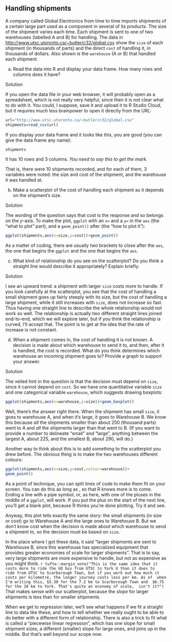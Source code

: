 ##  Handling shipments


 A company called Global Electronics from
time to time imports shipments of a certain large part used as a
component in several of its products. The size of the shipment varies
each time. Each shipment is sent to one of two warehouses (labelled A
and B) for handling. The data in
[http://www.utsc.utoronto.ca/~butler/c32/global.csv](http://www.utsc.utoronto.ca/~butler/c32/global.csv) show the
`size` of each shipment (in thousands of parts) and the direct
`cost` of handling it, in thousands of dollars. Also shown is
the `warehouse` (A or B) that handled each shipment.



(a) Read the data into R and display your data frame. How many
rows and columns does it have?


Solution


If you open the data file in your web browser, it will probably
open as a spreadsheet, which is not really very helpful, since
then it is not clear what to do with it. You could, I suppose,
save it and upload it to R Studio Cloud, but it requires much less
brainpower to open it directly from the URL:
```r
url="http://www.utsc.utoronto.ca/~butler/c32/global.csv"
shipments=read_csv(url)
```     

If you display your data frame and it looks like this, you are good
(you can give the data frame any name):

```r
shipments
``` 

It has 10 rows and 3 columns. *You need to say this to get the mark.*

That is, there were 10 shipments recorded, and for each of them, 3
variables were noted: the size and cost of the shipment, and the
warehouse it was handled at.
    


(b) Make a scatterplot of the cost of handling each shipment as it
depends on the shipment's size.


Solution


The wording of the question says that cost is the response and so
belongs on the $y$-axis. To make the plot, `ggplot` with an
`x=` and a `y=` in the `aes` (the "what to  plot" 
part), and a `geom_point()` after (the "how to plot it"):
```r
ggplot(shipments,aes(x=size,y=cost))+geom_point()
```     

As a matter of coding, there are usually *two* brackets to close
after the `aes`, the one that begins the `ggplot` and
the one that begins the `aes`. 
    


(c) What kind of relationship do you see on the scatterplot? Do
you think a straight line would describe it appropriately? Explain briefly.


Solution


I see an upward trend: a shipment with larger `size` costs
more to handle. 
If you look carefully at the scatterplot, you see that the cost of
handling a small shipment goes up fairly steeply with its size,
but the cost of handling a large shipment, while it still
increases with `size`, does not increase so fast. Thus
having one straight line to describe the whole relationship would
not work so well. 
The relationship is actually two different
straight lines joined end-to-end, which we will explore later, but
if you think the relationship is curved, I'll accept that. The
point is to get at the idea that the rate of increase is not
constant.
    


(d) When a shipment comes in, the cost of handling it is not
known. A decision is made about which warehouse to send it to, and
then, after it is handled, the cost is recorded. What do you think
determines which warehouse an incoming shipment goes to? Provide a
graph to support your answer.


Solution


The veiled hint in the question is that the decision must depend
on `size`, since it cannot depend on `cost`. So we
have one quantitative variable `size` and one categorical
variable `warehouse`, which suggests drawing boxplots:
```r
ggplot(shipments,aes(x=warehouse,y=size))+geom_boxplot()
```     

Well, there's the answer right there. When the shipment has small
`size`, it goes to warehouse A, and when it's large, it goes to
Warehouse B. We know this because *all* the shipments smaller
than about 250 (thousand parts) went to A and *all* the shipments
larger than that went to B. (If you want to provide a number to
delineate "small" and "large", anything between the largest A,
about 225, and the smallest B, about 290, will do.)

Another way to think about this is to add something to the scatterplot
you drew before. The obvious thing is to make the two warehouses
different colours:

```r
ggplot(shipments,aes(x=size,y=cost,colour=warehouse))+
geom_point()
```     

As a point of technique, you can split lines of code to make them fit
on your screen. You can do this as long as \emph{the code that ends
the line must be incomplete}, so that R knows more is to
come. Ending a line with a pipe symbol, or, as here, with one of the
pluses in the middle of a `ggplot`, will work. If you put the
plus on the start of the next line, you'll get a blank plot, because R
thinks you're done plotting. Try it and see.

Anyway, this plot tells exactly the same story: the small shipments
(in size or cost) go to Warehouse A and the large ones to Warehouse
B. But we don't know cost when the decision is made about which
warehouse to send a shipment to, so the decision must be based on
`size`. 

In the place where I got these data, it said "larger shipments are sent to Warehouse B, since this warehouse has specialized equipment that provides greater economies of scale for larger shipments". 
That
is to say, very large shipments are more expensive to handle, but not
as expensive as you might think.
`r tufte::margin_note("This is the same idea that it  costs more to ride the GO bus from UTSC to York U than it does to  ride from UTSC to Scarborough Town, but if you work out how much it  costs per kilometre, the longer journey costs less per km. As of  when I'm writing this, $5.30 for the 7.2 km to Scarborough Town and  $6.75 for the 38 km to York. That's quite an economy of scale,  isn't it?")` 
That makes sense with our scatterplot, because the
*slope* for larger shipments is less than for smaller shipments.

When we get to regression later, we'll see what happens if we fit a
straight line to data like these, and how to tell whether we really
ought to be able to do better with a different form of
relationship. There is also a trick to fit what is called a
"piecewise linear regression", which has one slope for small
shipment sizes, a different (smaller) slope for large ones, and joins
up in the middle. But that's well beyond our scope now.
    




